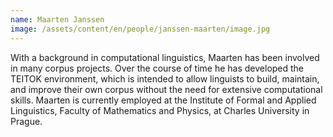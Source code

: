 ```yaml
---
name: Maarten Janssen
image: /assets/content/en/people/janssen-maarten/image.jpg
---
```

With a background in computational linguistics, Maarten has been involved in many corpus projects. Over the course of time he has developed the TEITOK environment, which is intended to allow linguists to build, maintain, and improve their own corpus without the need for extensive computational skills.  Maarten is currently employed at the Institute of Formal and Applied Linguistics, Faculty of Mathematics and Physics, at Charles University in Prague.
